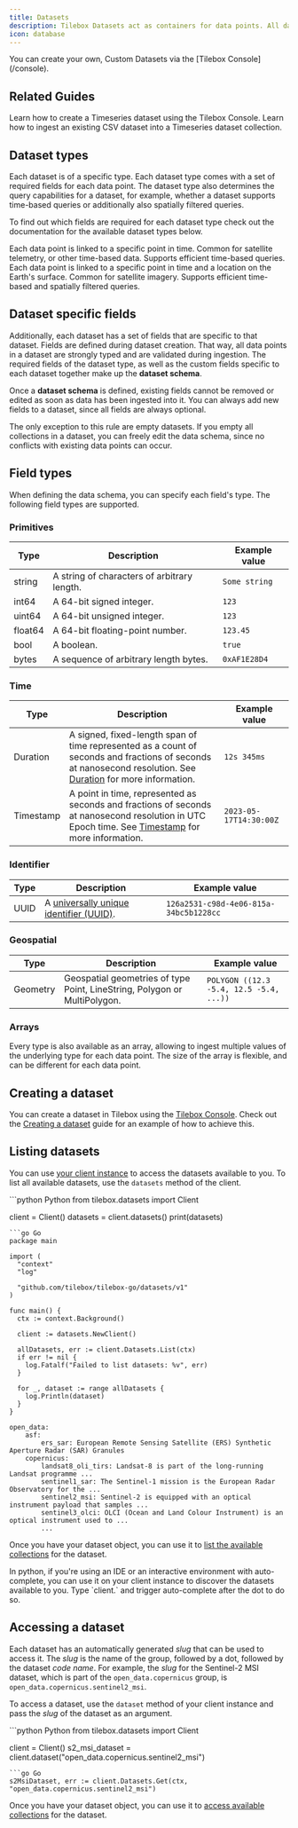 ```yaml
---
title: Datasets
description: Tilebox Datasets act as containers for data points. All data points in a dataset share the same type and fields.
icon: database
---
```


<Tip>
  You can create your own, Custom Datasets via the [Tilebox Console](/console).
</Tip>

## Related Guides

<CardGroup cols={2}>
  <Card title="Creating a dataset" icon="database" href="/guides/datasets/create" horizontal>
    Learn how to create a Timeseries dataset using the Tilebox Console.
  </Card>
  <Card title="Ingesting data" icon="up-from-bracket" href="/guides/datasets/ingest" horizontal>
    Learn how to ingest an existing CSV dataset into a Timeseries dataset collection.
  </Card>
</CardGroup>

## Dataset types

Each dataset is of a specific type. Each dataset type comes with a set of required fields for each data point.
The dataset type also determines the query capabilities for a dataset, for example, whether a dataset supports time-based queries
or additionally also spatially filtered queries.

To find out which fields are required for each dataset type check out the documentation for the available dataset types
below.

<CardGroup cols={2}>
  <Card title="Timeseries Data" icon="diamonds-4" href="/datasets/types/timeseries" horizontal>
    Each data point is linked to a specific point in time. Common for satellite telemetry, or other time-based data.
    Supports efficient time-based queries.
  </Card>
  <Card title="Spatio-temporal Data" icon="earth-europe" href="/datasets/types/spatiotemporal" horizontal>
    Each data point is linked to a specific point in time and a location on the Earth's surface. Common for satellite
    imagery. Supports efficient time-based and spatially filtered queries.
  </Card>
</CardGroup>

## Dataset specific fields

Additionally, each dataset has a set of fields that are specific to that dataset. Fields are defined during dataset
creation. That way, all data points in a dataset are strongly typed and are validated during ingestion.
The required fields of the dataset type, as well as the custom fields specific to each dataset together make up the
**dataset schema**.

Once a **dataset schema** is defined, existing fields cannot be removed or edited as soon as data has been ingested into it.
You can always add new fields to a dataset, since all fields are always optional.

<Tip>
    The only exception to this rule are empty datasets. If you empty all collections in a dataset, you can freely
    edit the data schema, since no conflicts with existing data points can occur.
</Tip>

## Field types

When defining the data schema, you can specify each field's type. The following field types are supported.

### Primitives

| Type | Description | Example value |
| --- | --- | --- |
| <span class="text-primary dark:text-primary-light font-mono font-semibold">string</span> | A string of characters of arbitrary length. | `Some string` |
| <span class="text-primary dark:text-primary-light font-mono font-semibold">int64</span> | A 64-bit signed integer. | `123` |
| <span class="text-primary dark:text-primary-light font-mono font-semibold">uint64</span> | A 64-bit unsigned integer. | `123` |
| <span class="text-primary dark:text-primary-light font-mono font-semibold">float64</span> | A 64-bit floating-point number. | `123.45` |
| <span class="text-primary dark:text-primary-light font-mono font-semibold">bool</span> | A boolean. | `true` |
| <span class="text-primary dark:text-primary-light font-mono font-semibold">bytes</span> | A sequence of arbitrary length bytes. | `0xAF1E28D4` |

### Time

| Type | Description | Example value |
| --- | --- | --- |
| <span class="text-primary dark:text-primary-light font-mono font-semibold">Duration</span> | A signed, fixed-length span of time represented as a count of seconds and fractions of seconds at nanosecond resolution. See [Duration](https://protobuf.dev/reference/protobuf/google.protobuf/#duration) for more information. | `12s 345ms` |
| <span class="text-primary dark:text-primary-light font-mono font-semibold">Timestamp</span> | A point in time, represented as seconds and fractions of seconds at nanosecond resolution in UTC Epoch time. See [Timestamp](https://protobuf.dev/reference/protobuf/google.protobuf/#timestamp) for more information. | `2023-05-17T14:30:00Z` |

### Identifier

| Type | Description | Example value |
| --- | --- | --- |
| <span class="text-primary dark:text-primary-light font-mono font-semibold">UUID</span> | A [universally unique identifier (UUID)](https://en.wikipedia.org/wiki/Universally_unique_identifier). | `126a2531-c98d-4e06-815a-34bc5b1228cc` |

### Geospatial

| Type | Description | Example value |
| --- | --- | --- |
| <span class="text-primary dark:text-primary-light font-mono font-semibold">Geometry</span> | Geospatial geometries of type Point, LineString, Polygon or MultiPolygon. | `POLYGON ((12.3 -5.4, 12.5 -5.4, ...))` |

### Arrays

Every type is also available as an array, allowing to ingest multiple values of the underlying type for each data point. The size of the array is flexible, and can be different for each data point.

## Creating a dataset

You can create a dataset in Tilebox using the [Tilebox Console](/console). Check out the [Creating a dataset](/guides/datasets/create) guide for an example of how to achieve this.

## Listing datasets

You can use [your client instance](/datasets/introduction#creating-a-datasets-client) to access the datasets available to you. To list all available datasets, use the `datasets` method of the client.

<CodeGroup>
```python Python
from tilebox.datasets import Client

client = Client()
datasets = client.datasets()
print(datasets)
```
```go Go
package main

import (
  "context"
  "log"

  "github.com/tilebox/tilebox-go/datasets/v1"
)

func main() {
  ctx := context.Background()

  client := datasets.NewClient()

  allDatasets, err := client.Datasets.List(ctx)
  if err != nil {
    log.Fatalf("Failed to list datasets: %v", err)
  }

  for _, dataset := range allDatasets {
    log.Println(dataset)
  }
}
```
</CodeGroup>

```plaintext Output
open_data:
    asf:
        ers_sar: European Remote Sensing Satellite (ERS) Synthetic Aperture Radar (SAR) Granules
    copernicus:
        landsat8_oli_tirs: Landsat-8 is part of the long-running Landsat programme ...
        sentinel1_sar: The Sentinel-1 mission is the European Radar Observatory for the ...
        sentinel2_msi: Sentinel-2 is equipped with an optical instrument payload that samples ...
        sentinel3_olci: OLCI (Ocean and Land Colour Instrument) is an optical instrument used to ...
        ...
```

Once you have your dataset object, you can use it to [list the available collections](/datasets/concepts/collections) for the dataset.

<Tip>
  In python, if you're using an IDE or an interactive environment with auto-complete, you can use it on your client instance to discover the datasets available to you. Type `client.` and trigger auto-complete after the dot to do so.
</Tip>

## Accessing a dataset

Each dataset has an automatically generated *slug* that can be used to access it. The *slug* is the name of the group, followed by a dot, followed by the dataset *code name*.
For example, the *slug* for the Sentinel-2 MSI dataset, which is part of the `open_data.copernicus` group, is `open_data.copernicus.sentinel2_msi`.

To access a dataset, use the `dataset` method of your client instance and pass the *slug* of the dataset as an argument.

<CodeGroup>
```python Python
from tilebox.datasets import Client

client = Client()
s2_msi_dataset = client.dataset("open_data.copernicus.sentinel2_msi")
```
```go Go
s2MsiDataset, err := client.Datasets.Get(ctx, "open_data.copernicus.sentinel2_msi")
```
</CodeGroup>

Once you have your dataset object, you can use it to [access available collections](/datasets/concepts/collections) for the dataset.
